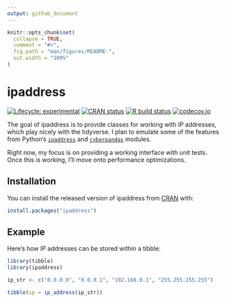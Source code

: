 ```yaml
---
output: github_document
---
```


<!-- README.md is generated from README.Rmd. Please edit that file -->

```r
knitr::opts_chunk$set(
  collapse = TRUE,
  comment = "#>",
  fig.path = "man/figures/README-",
  out.width = "100%"
)
```

# ipaddress

<!-- badges: start -->
[![Lifecycle: experimental](https://img.shields.io/badge/lifecycle-experimental-orange.svg)](https://www.tidyverse.org/lifecycle/#experimental)
[![CRAN status](https://www.r-pkg.org/badges/version/ipaddress)](https://CRAN.R-project.org/package=ipaddress)
[![R build status](https://github.com/davidchall/ipaddress/workflows/R-CMD-check/badge.svg)](https://github.com/davidchall/ipaddress/actions)
[![codecov.io](https://codecov.io/github/davidchall/ipaddress/coverage.svg?branch=master)](https://codecov.io/github/davidchall/ipaddress?branch=master)
<!-- badges: end -->

The goal of ipaddress is to provide classes for working with IP addresses, which play nicely with the tidyverse.
I plan to emulate some of the features from Python's [`ipaddress`](https://docs.python.org/library/ipaddress.html) and [`cyberpandas`](https://cyberpandas.readthedocs.io) modules.

Right now, my focus is on providing a working interface with unit tests.
Once this is working, I'll move onto performance optimizations.


## Installation

You can install the released version of ipaddress from [CRAN](https://CRAN.R-project.org) with:

``` r
install.packages("ipaddress")
```

## Example

Here's how IP addresses can be stored within a tibble:

```r
library(tibble)
library(ipaddress)

ip_str <- c("0.0.0.0", "0.0.0.1", "192.168.0.1", "255.255.255.255")

tibble(ip = ip_address(ip_str))
```
